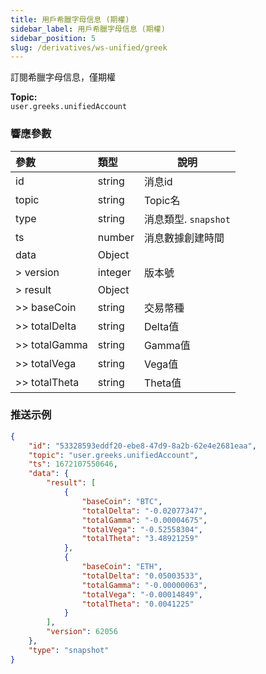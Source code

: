 ```yaml
---
title: 用戶希臘字母信息 (期權)
sidebar_label: 用戶希臘字母信息 (期權)
sidebar_position: 5
slug: /derivatives/ws-unified/greek
---
```


訂閱希臘字母信息，僅期權

**Topic:**<br/>
`user.greeks.unifiedAccount`

### 響應參數
| 參數 | 類型 | 說明|
|:----- |:-----|----- |
|id |string |消息id|
|topic |string |Topic名 |
|type |string |消息類型. `snapshot`|
|ts |number |消息數據創建時間 |
|data |Object |
|> version |integer |版本號|
|> result |Object | |
|>> baseCoin |string|交易幣種 |
|>> totalDelta |string|Delta值 |
|>> totalGamma |string|Gamma值 |
|>> totalVega |string|Vega值 |
|>> totalTheta |string|Theta值 |

### 推送示例

```json
{
    "id": "53328593eddf20-ebe8-47d9-8a2b-62e4e2681eaa",
    "topic": "user.greeks.unifiedAccount",
    "ts": 1672107550646,
    "data": {
        "result": [
            {
                "baseCoin": "BTC",
                "totalDelta": "-0.02077347",
                "totalGamma": "-0.00004675",
                "totalVega": "-0.52558304",
                "totalTheta": "3.48921259"
            },
            {
                "baseCoin": "ETH",
                "totalDelta": "0.05003533",
                "totalGamma": "-0.00000063",
                "totalVega": "-0.00014849",
                "totalTheta": "0.0041225"
            }
        ],
        "version": 62056
    },
    "type": "snapshot"
}
```